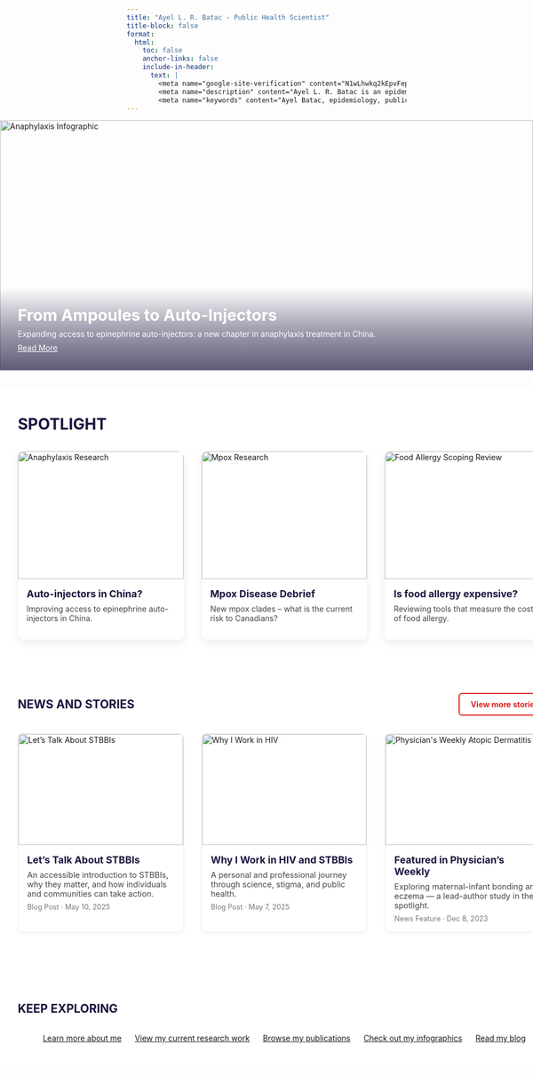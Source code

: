 ```yaml
---
title: "Ayel L. R. Batac - Public Health Scientist"
title-block: false
format:
  html:
    toc: false
    anchor-links: false
    include-in-header: 
      text: |
        <meta name="google-site-verification" content="N1wLhwkq2kEpvFepxx8U30XxFHpsgKQDqCwYJtTHPuY" />
        <meta name="description" content="Ayel L. R. Batac is an epidemiologist, social and behavioural health scientist, and global health researcher focused on HIV and sexually transmitted and blood-borne infections, using mixed methods to advance equity and evidence-informed public health." />
        <meta name="keywords" content="Ayel Batac, epidemiology, public health, global health, HIV, STI, STBBI, MSM, gonorrhea, chlamydia, LMICs, mpox, tuberculosis, COVID-19, vaccine, hesitancy, allergy, anaphylaxis, food allergy, atopic dermatitis, pediatrics, dermatology, evidence synthesis, knowledge synthesis, knowledge translation, scoping review, systematic review, University of Manitoba, London School of Hygiene and Tropical Medicine, LSHTM, University of North Carolina at Chapel Hill, UNC, Southern Medical University, Winnipeg, Manitoba, Canada, London, United Kingdom, UK, China" />
---
```


```{=html}
<!-- DO NOT use # here -->
<!-- Full-width Banner Section -->
<div style="position: relative; width: 100vw; margin-left: calc(-50vw + 50%); height: 450px; overflow: hidden; margin-bottom: 2rem;">
  <img src="idx.png" alt="Anaphylaxis Infographic" style="width: 100%; height: 100%; object-fit: cover; object-position: center;">

  <div style="
    position: absolute;
    bottom: 0;
    left: 0;
    width: 100%;
    padding: 2rem;
    background: linear-gradient(to top, rgba(27,21,62,0.7), rgba(27,21,62,0.4), transparent);
    color: white;
  ">
    <div style="font-size: 1.8rem; font-weight: bold; margin-bottom: 0.5rem;">From Ampoules to Auto-Injectors</div>
    <div style="margin-bottom: 0.5rem;">Expanding access to epinephrine auto-injectors: a new chapter in anaphylaxis treatment in China.</div>
    <a href="https://doi.org/10.1111/cea.70028" target="_blank" style="color: white; text-decoration: underline;">Read More</a>
  </div>
</div>
```

```{=html}

<!-- Full-width Spotlight Section -->
<div style="width: 100vw; margin-left: calc(-50vw + 50%); padding: 3rem 2rem; background-color: #ffffff;">

  <!-- Title (HTML, not markdown) to avoid anchor icon -->
  <div style="color: #1B153E; text-transform: uppercase; font-weight: bold; font-size: 1.75rem; margin-bottom: 2rem;">SPOTLIGHT</div>

  <div style="display: flex; flex-wrap: wrap; gap: 2rem;">

    <!-- Tile 1: Anaphylaxis -->
    <a href="https://doi.org/10.1111/cea.70028" target="_blank" style="flex: 1; text-decoration: none; color: inherit; transition: transform 0.3s;">
      <div style="border-radius: 10px; overflow: hidden; box-shadow: 0 6px 16px rgba(0,0,0,0.08); transition: transform 0.3s, box-shadow 0.3s;" 
        onmouseover="this.style.transform='scale(1.02)'; this.style.boxShadow='0 8px 20px rgba(0,0,0,0.12)'" 
        onmouseout="this.style.transform='scale(1)'; this.style.boxShadow='0 6px 16px rgba(0,0,0,0.08)'">
        <img src="journal_image_1.png" alt="Anaphylaxis Research" style="width: 100%; height: 230px; object-fit: cover;">
        <div style="padding: 1rem;">
          <div style="font-weight: bold; color: #1B153E; font-size: 1.1rem;">Auto-injectors in China?</div>
          <p style="margin-top: 0.5rem; color: #444;">Improving access to epinephrine auto-injectors in China.</p>
        </div>
      </div>
    </a>

    <!-- Tile 2: Mpox -->
    <a href="https://nccid.ca/debrief/mpox/" target="_blank" style="flex: 1; text-decoration: none; color: inherit; transition: transform 0.3s;">
      <div style="border-radius: 10px; overflow: hidden; box-shadow: 0 6px 16px rgba(0,0,0,0.08); transition: transform 0.3s, box-shadow 0.3s;" 
        onmouseover="this.style.transform='scale(1.02)'; this.style.boxShadow='0 8px 20px rgba(0,0,0,0.12)'" 
        onmouseout="this.style.transform='scale(1)'; this.style.boxShadow='0 6px 16px rgba(0,0,0,0.08)'">
        <img src="mpox_idx.png" alt="Mpox Research" style="width: 100%; height: 230px; object-fit: cover;">
        <div style="padding: 1rem;">
          <div style="font-weight: bold; color: #1B153E; font-size: 1.1rem;">Mpox Disease Debrief</div>
          <p style="margin-top: 0.5rem; color: #444;">New mpox clades – what is the current risk to Canadians?</p>
        </div>
      </div>
    </a>

    <!-- Tile 3: Food Allergy Household Financial Burden Scoping Review -->
    <a href="https://doi.org/10.1111/cea.14622" target="_blank" style="flex: 1; text-decoration: none; color: inherit; transition: transform 0.3s;">
      <div style="border-radius: 10px; overflow: hidden; box-shadow: 0 6px 16px rgba(0,0,0,0.08); transition: transform 0.3s, box-shadow 0.3s;" 
        onmouseover="this.style.transform='scale(1.02)'; this.style.boxShadow='0 8px 20px rgba(0,0,0,0.12)'" 
        onmouseout="this.style.transform='scale(1)'; this.style.boxShadow='0 6px 16px rgba(0,0,0,0.08)'">
        <img src="journal_image_2.png" alt="Food Allergy Scoping Review" style="width: 100%; height: 230px; object-fit: cover;">
        <div style="padding: 1rem;">
          <div style="font-weight: bold; color: #1B153E; font-size: 1.1rem;">Is food allergy expensive?</div>
          <p style="margin-top: 0.5rem; color: #444;">Reviewing tools that measure the cost of food allergy.</p>
        </div>
      </div>
    </a>

  </div>
</div>

```

```{=html}

<!-- Full-width News and Stories Section -->
<div style="width: 100vw; margin-left: calc(-50vw + 50%); padding: 3rem 2rem; background-color: #ffffff;">

  <!-- Section Header and Button -->
  <div style="display: flex; justify-content: space-between; align-items: center; margin-bottom: 2rem; flex-wrap: wrap;">
    <h2 style="color: #1B153E; font-weight: bold; margin: 0; border: none;">NEWS AND STORIES</h2>

    <a href="blog.qmd" style="background-color: white; border: 2px solid #DE2221; padding: 0.6rem 1.2rem; text-decoration: none; color: #DE2221; font-weight: bold; border-radius: 6px; transition: background-color 0.3s ease;">
      View more stories
    </a>
  </div>

  <!-- News Cards -->
  <div style="display: flex; flex-wrap: wrap; gap: 2rem;">

    <!-- Blog Tile -->
    <a href="stbbi-talk.qmd" style="flex: 1; min-width: 280px; max-width: 300px; text-decoration: none; color: inherit; border: 1px solid #eee; border-radius: 8px; box-shadow: 0 2px 6px rgba(0,0,0,0.05); overflow: hidden; transition: transform 0.3s ease;"
       onmouseover="this.style.transform='scale(1.02)'" 
       onmouseout="this.style.transform='scale(1)'">

      <img src="stbbi-talk.png" alt="Let’s Talk About STBBIs" style="width: 100%; height: 200px; object-fit: cover;">

      <div style="padding: 1rem;">
        <h3 style="margin: 0 0 0.5rem 0; font-size: 1.1rem; font-weight: bold; color: #1B153E;">
          Let’s Talk About STBBIs
        </h3>
        <p style="margin: 0 0 0.5rem 0; font-size: 0.9rem; color: #444;">
          An accessible introduction to STBBIs, why they matter, and how individuals and communities can take action.
        </p>
        <div style="font-size: 0.8rem; color: #777;">Blog Post · May 10, 2025</div>
      </div>
    </a>
    
    <!-- Blog Tile -->
    <a href="why-i-work-in-hiv.qmd" style="flex: 1; min-width: 280px; max-width: 300px; text-decoration: none; color: inherit; border: 1px solid #eee; border-radius: 8px; box-shadow: 0 2px 6px rgba(0,0,0,0.05); overflow: hidden; transition: transform 0.3s ease;"
       onmouseover="this.style.transform='scale(1.02)'" 
       onmouseout="this.style.transform='scale(1)'">

      <img src="blog1_thumb.png" alt="Why I Work in HIV" style="width: 100%; height: 200px; object-fit: cover;">

      <div style="padding: 1rem;">
        <h3 style="margin: 0 0 0.5rem 0; font-size: 1.1rem; font-weight: bold; color: #1B153E;">
          Why I Work in HIV and STBBIs
        </h3>
        <p style="margin: 0 0 0.5rem 0; font-size: 0.9rem; color: #444;">
          A personal and professional journey through science, stigma, and public health.
        </p>
        <div style="font-size: 0.8rem; color: #777;">Blog Post · May 7, 2025</div>
      </div>
    </a>

    <!-- Physician's Weekly Feature -->
    <a href="https://www.physiciansweekly.com/exploring-the-relationship-between-maternal-infant-bonding-and-infantile-atopic-dermatitis-a-mixed-methods-study/" 
       target="_blank"
       style="flex: 1; min-width: 280px; max-width: 300px; text-decoration: none; color: inherit; border: 1px solid #eee; border-radius: 8px; box-shadow: 0 2px 6px rgba(0,0,0,0.05); overflow: hidden; transition: transform 0.3s ease;"
       onmouseover="this.style.transform='scale(1.02)'" 
       onmouseout="this.style.transform='scale(1)'">

      <img src="physiciansweekly_thumb.png" alt="Physician's Weekly Atopic Dermatitis" style="width: 100%; height: 200px; object-fit: cover;">

      <div style="padding: 1rem;">
        <h3 style="margin: 0 0 0.5rem 0; font-size: 1.1rem; font-weight: bold; color: #1B153E;">
          Featured in Physician’s Weekly
        </h3>
        <p style="margin: 0 0 0.5rem 0; font-size: 0.9rem; color: #444;">
          Exploring maternal-infant bonding and eczema — a lead-author study in the spotlight.
        </p>
        <div style="font-size: 0.8rem; color: #777;">News Feature · Dec 8, 2023</div>
      </div>
    </a>

  </div>
</div>

```

```{=html}

<!-- Keep Exploring Section -->
<div style="width: 100vw; margin-left: calc(-50vw + 50%); padding: 3rem 2rem; background-color: #ffffff;">

  <h2 style="text-transform: uppercase; font-weight: bold; color: #1B153E; text-align: left; margin-bottom: 2rem; border: none;">KEEP EXPLORING</h2>

  <div style="display: flex; flex-wrap: wrap; justify-content: center; gap: 1.5rem; max-width: 1200px; margin: 0 auto;">

    <a href="about.html" class="explore-button">Learn more about me</a>
    <a href="research.html" class="explore-button">View my current research work</a>
    <a href="publications.html" class="explore-button">Browse my publications</a>
    <a href="infographics.html" class="explore-button">Check out my infographics</a>
    <a href="blog.html" class="explore-button explore-button-wide">Read my blog</a>

  </div>
</div>

```

